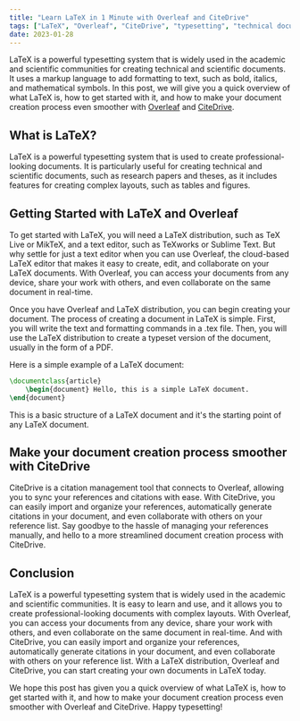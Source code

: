 ```yaml
---
title: "Learn LaTeX in 1 Minute with Overleaf and CiteDrive"
tags: ["LaTeX", "Overleaf", "CiteDrive", "typesetting", "technical documents", "scientific documents", "research papers", "theses", "markup language", "formatting", "text editor", "collaboration", "citation management"]
date: 2023-01-28
---
```


LaTeX is a powerful typesetting system that is widely used in the academic and scientific communities for creating technical and scientific documents. It uses a markup language to add formatting to text, such as bold, italics, and mathematical symbols. In this post, we will give you a quick overview of what LaTeX is, how to get started with it, and how to make your document creation process even smoother with [Overleaf](https://www.overleaf.com/) and [CiteDrive](https://www.citedrive.com/).



<CiteDrive />

## What is LaTeX?

LaTeX is a powerful typesetting system that is used to create professional-looking documents. It is particularly useful for creating technical and scientific documents, such as research papers and theses, as it includes features for creating complex layouts, such as tables and figures.

## Getting Started with LaTeX and Overleaf

To get started with LaTeX, you will need a LaTeX distribution, such as TeX Live or MikTeX, and a text editor, such as TeXworks or Sublime Text. But why settle for just a text editor when you can use Overleaf, the cloud-based LaTeX editor that makes it easy to create, edit, and collaborate on your LaTeX documents. With Overleaf, you can access your documents from any device, share your work with others, and even collaborate on the same document in real-time.

Once you have Overleaf and LaTeX distribution, you can begin creating your document. The process of creating a document in LaTeX is simple. First, you will write the text and formatting commands in a .tex file. Then, you will use the LaTeX distribution to create a typeset version of the document, usually in the form of a PDF.

Here is a simple example of a LaTeX document:

```tex
\documentclass{article} 
	\begin{document} Hello, this is a simple LaTeX document.
\end{document}
```

This is a basic structure of a LaTeX document and it's the starting point of any LaTeX document.

## Make your document creation process smoother with CiteDrive

CiteDrive is a citation management tool that connects to Overleaf, allowing you to sync your references and citations with ease. With CiteDrive, you can easily import and organize your references, automatically generate citations in your document, and even collaborate with others on your reference list. Say goodbye to the hassle of managing your references manually, and hello to a more streamlined document creation process with CiteDrive.

## Conclusion

LaTeX is a powerful typesetting system that is widely used in the academic and scientific communities. It is easy to learn and use, and it allows you to create professional-looking documents with complex layouts. With Overleaf, you can access your documents from any device, share your work with others, and even collaborate on the same document in real-time. And with CiteDrive, you can easily import and organize your references, automatically generate citations in your document, and even collaborate with others on your reference list. With a LaTeX distribution, Overleaf and CiteDrive, you can start creating your own documents in LaTeX today.

We hope this post has given you a quick overview of what LaTeX is, how to get started with it, and how to make your document creation process even smoother with Overleaf and CiteDrive. Happy typesetting!
